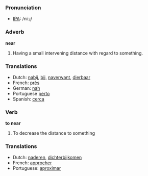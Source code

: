 === Pronunciation ===
*[[w:IPA|IPA]]: /niːɻ/

=== Adverb ===

'''near'''

#Having a small intervening distance with regard to something.

=== Translations ===
*Dutch: [[nabij]], [[bij]], [[naverwant]], [[dierbaar]]
*French: [[près]]
*German: [[nah]]
*Portuguese [[perto]]
*Spanish: [[cerca]]

=== Verb ===

'''to near'''

#To decrease the distance to something

=== Translations ===
*Dutch: [[naderen]], [[dichterbijkomen]]
*French: [[approcher]]
*Portuguese: [[aproximar]]